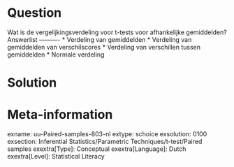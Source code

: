 Question
========
  
Wat is de vergelijkingsverdeling voor t-tests voor afhankelijke gemiddelden? 
Answerlist
----------
* Verdeling van gemiddelden
* Verdeling van gemiddelden van verschilscores
* Verdeling van verschillen tussen gemiddelden
* Normale verdeling 


Solution
========

Meta-information
================
exname: uu-Paired-samples-803-nl
extype: schoice
exsolution: 0100
exsection: Inferential Statistics/Parametric Techniques/t-test/Paired samples
exextra[Type]: Conceptual
exextra[Language]: Dutch
exextra[Level]: Statistical Literacy
